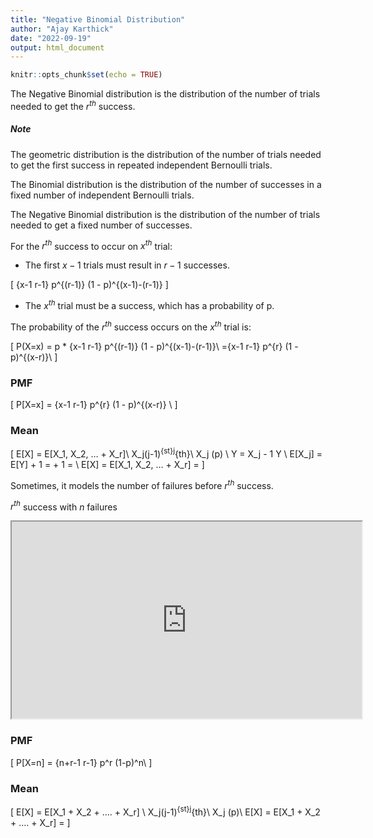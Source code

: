 ```yaml
---
title: "Negative Binomial Distribution"
author: "Ajay Karthick"
date: "2022-09-19"
output: html_document
---
```


```r
knitr::opts_chunk$set(echo = TRUE)
```

The Negative Binomial distribution is the distribution of the number of trials needed to get the $r^{th}$ success.

##### Note
The geometric distribution is the distribution of the number of trials needed to get the first success in repeated independent Bernoulli trials.

The Binomial distribution is the distribution of the number of successes in a fixed number of independent Bernoulli trials.

The Negative Binomial distribution is the distribution of the number of trials needed to get a fixed number of successes.


For the $r^{th}$ success to occur on $x^{th}$ trial:

* The first $x - 1$ trials must result in $r - 1$ successes.

\[
{x-1 \choose r-1} p^{(r-1)} (1 - p)^{(x-1)-(r-1)}
\]

* The $x^{th}$ trial must be a success, which has a probability of p.

The probability of the $r^{th}$ success occurs on the $x^{th}$ trial is:

\[
P(X=x) = p * {x-1 \choose r-1} p^{(r-1)} (1 - p)^{(x-1)-(r-1)}\\
={x-1 \choose r-1} p^{r} (1 - p)^{(x-r)}\\
\]

### PMF

\[
P[X=x] = {x-1 \choose r-1} p^{r} (1 - p)^{(x-r)} \\
\text{ for x = r, r+1, ....}
\]

### Mean

\[
E[X] = E[X_1, X_2, ... + X_r]\\
X_j\text{ is the number of trials happened after }(j-1)^{st}\text{ success to reach the }j^{th}\text{ success. This includes the j^{th} success as well. }\\
X_j \sim \text{FS}(p) \text{ - time until the first success; counting the success.}\\
\text{Let }Y = X_j - 1 \text{. }Y \sim \text{ Geom(p) }\\
E[X_j] = E[Y] + 1 = \frac{q}{p} + 1 = \frac{1}{p}\\
\text{So, } E[X] = E[X_1, X_2, ... + X_r] = \frac{r}{p}
\]

Sometimes,
it models the number of failures before $r^{th}$ success.

$r^{th}$ success with $n$ failures


<iframe  width="560" height="315" src="https://www.youtube.com/embed/P1fSFvhPf7Q?start=892" data-external= "1"></iframe>

### PMF
\[
P[X=n] = {n+r-1 \choose r-1} p^r (1-p)^n\\
\text{ for n = 0, 1, 2....}
\]


### Mean

\[
E[X] = E[X_1 + X_2 + .... + X_r] \\
X_j\text{ is the number of failures between }(j-1)^{st}\text{ success and }j^{th}\text{ success.}\\
X_j \sim \text{Geom}(p)\\
E[X] = E[X_1 + X_2 + .... + X_r] = \frac{rq}{p}
\]


